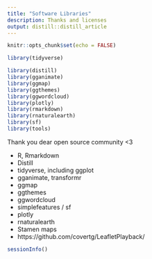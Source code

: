 ```yaml
---
title: "Software Libraries"
description: Thanks and licenses
output: distill::distill_article
---
```


```r
knitr::opts_chunk$set(echo = FALSE)
```

```r
library(tidyverse)

library(distill)
library(gganimate)
library(ggmap)
library(ggthemes)
library(ggwordcloud)
library(plotly)
library(rmarkdown)
library(rnaturalearth)
library(sf)
library(tools)
```

Thank you dear open source community <3

* R, Rmarkdown
* Distill
* tidyverse, including ggplot
* gganimate, transformr
* ggmap
* ggthemes
* ggwordcloud
* simplefeatures / sf
* plotly
* rnaturalearth
* Stamen maps
* https://github.com/covertg/LeafletPlayback/

```r
sessionInfo()
```
